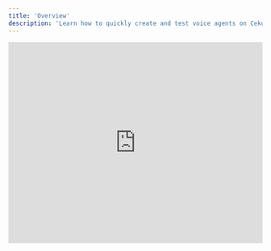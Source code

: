 ```yaml
---
title: 'Overview'
description: 'Learn how to quickly create and test voice agents on Cekura without requiring any external API keys or integrations.'
---
```


<iframe
  width="100%"
  height="400px"
  style={{
  aspectRatio: '16 / 9',
  border: '1px solid #ccc',
  borderRadius: '8px',
  marginBottom: '20px'
}}
  src="https://www.tella.tv/video/beginners-guide-to-testing-ai-voice-agents-al7v/embed"
  frameborder="0"
  allow="accelerometer; autoplay; clipboard-write; encrypted-media; gyroscope; picture-in-picture"
  allowfullscreen
  title="Beginners Guide to Testing AI Voice Agents"
/>

## Quick Start Guide

Testing your voice agents on Cekura is simple and requires no external API keys. Our platform provides everything you need to get started immediately.

## Steps to Test Your Agent

<Steps>
  <Step title="Create an Agent">
    Follow the guide to [create your first agent](https://docs.cekura.ai/documentation/key-concepts/agents/overview#creating-your-first-agent).
  </Step>
  <Step title="Add Metrics">
    It is recommended to select all pre-defined metrics for comprehensive analysis.
  </Step>
  <Step title="Generate Evaluators">
    Set up evaluators to assess your agent's performance.
  </Step>
  <Step title="Select, Run, and Wait for Results">
    Choose the evaluators, execute the tests, and wait for the results to analyze your agent's performance.
  </Step>
</Steps>

### Testing Your Agent

Once created, your agent is immediately ready for testing. Cekura handles all the necessary backend processing, including:

* Transcript generation

* Voice synthesis

* Conversation management

<Note>
  No external API keys or assistant IDs are required. Cekura automatically manages all the necessary components for testing your agent.
</Note>

## Features Available for Testing

* **Real-time conversation testing**: Test your agent's responses in real-time

* **Transcript analysis**: Review generated transcripts for quality assurance

* **Performance metrics**: Track key performance indicators

* **Conversation flow validation**: Verify your agent's logic and responses

## Alternative Integration Options

If you need to integrate with specific platforms, check out our guides for:

* [VAPI Integration](/documentation/integrations/vapi/testing)

* [Retell Integration](/documentation/integrations/retell/testing)

## Next Steps

* Learn about [custom metrics](/documentation/key-concepts/metrics/custom-metrics)

* Explore [predefined metrics](/documentation/key-concepts/metrics/pre-defined-metrics)

* Set up [instruction following metric](/documentation/key-concepts/metrics/instruction-following-metric)
